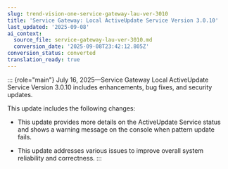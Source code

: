 ```yaml
---
slug: trend-vision-one-service-gateway-lau-ver-3010
title: 'Service Gateway: Local ActiveUpdate Service Version 3.0.10'
last_updated: '2025-09-08'
ai_context:
  source_file: service-gateway-lau-ver-3010.md
  conversion_date: '2025-09-08T23:42:12.805Z'
conversion_status: converted
translation_ready: true
---
```


::: {role="main"}
July 16, 2025—Service Gateway Local ActiveUpdate Service Version 3.0.10 includes enhancements, bug fixes, and security updates.

This update includes the following changes:

- This update provides more details on the ActiveUpdate Service status and shows a warning message on the console when pattern update fails.

- This update addresses various issues to improve overall system reliability and correctness.
:::
